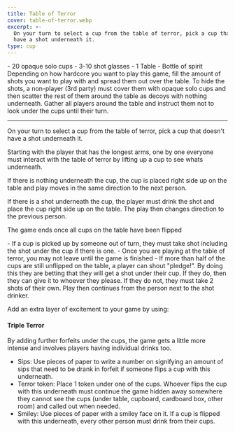 ```yaml
---
title: Table of Terror
cover: table-of-terror.webp
excerpt: >-
  On your turn to select a cup from the table of terror, pick a cup that doesn't
  have a shot underneath it.
type: cup
---
```


<GameHero
  cover="/BeerGoggleGames/images/table-of-terror.webp"
  alt="Table of Terror"
/>

<GameSection title="Equipment" icon="/BeerGoggleGames/images/liquor.webp">
-   20 opaque solo cups
-   3-10 shot glasses
-   1 Table
-   Bottle of spirit
</GameSection>

<GameSection title="Setup" icon="/BeerGoggleGames/images/settings.webp">
Depending on how hardcore you want to play this game, fill the amount of shots you want to play with and spread them out over the table. To hide the shots, a non-player (3rd party) must cover them with opaque solo cups and then scatter the rest of them around the table as decoys with nothing underneath. Gather all players around the table and instruct them not to look under the cups until their turn.

* * *
</GameSection>

<GameSection title="Aim of the Game" icon="/BeerGoggleGames/images/target.webp">
<p>On your turn to select a cup from the table of terror, pick a cup that doesn't have a shot underneath it.</p>
</GameSection>

<GameSection title="How to Play" icon="/BeerGoggleGames/images/question.webp">
Starting with the player that has the longest arms, one by one everyone must interact with the table of terror by lifting up a cup to see whats underneath.

If there is nothing underneath the cup, the cup is placed right side up on the table and play moves in the same direction to the next person.

If there is a shot underneath the cup, the player must drink the shot and place the cup right side up on the table. The play then changes direction to the previous person.

The game ends once all cups on the table have been flipped
</GameSection>

<GameSection title="Rules" icon="/BeerGoggleGames/images/rules.webp">
-   If a cup is picked up by someone out of turn, they must take shot including the shot under the cup if there is one.
-   Once you are playing at the table of terror, you may not leave until the game is finished
-   If more than half of the cups are still unflipped on the table, a player can shout "pledge!". By doing this they are betting that they will get a shot under their cup. If they do, then they can give it to whoever they please. If they do not, they must take 2 shots of their own. Play then continues from the person next to the shot drinker.
</GameSection>

<GameSection title="Special Edition" icon="/BeerGoggleGames/images/special.webp">

<p>Add an extra layer of excitement to your game by using:</p>

<h4>Triple Terror</h4>

By adding further forfeits under the cups, the game gets a little more intense and involves players having individual drinks too.

-   Sips: Use pieces of paper to write a number on signifying an amount of sips that need to be drank in forfeit if someone flips a cup with this underneath.
-   Terror token: Place 1 token under one of the cups. Whoever flips the cup with this underneath must continue the game hidden away somewhere they cannot see the cups (under table, cupboard, cardboard box, other room) and called out when needed.
-   Smiley: Use pieces of paper with a smiley face on it. If a cup is flipped with this underneath, every other person must drink from their cups.
</GameSection>

<ShareButtons title="Table of Terror" />

<FeedbackCard>
</FeedbackCard>
